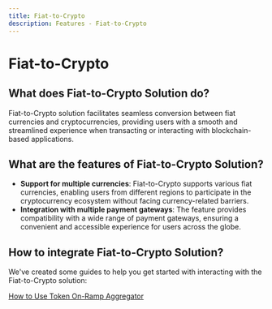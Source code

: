 ```yaml
---
title: Fiat-to-Crypto
description: Features - Fiat-to-Crypto
---
```


# Fiat-to-Crypto

## What does Fiat-to-Crypto Solution do?

Fiat-to-Crypto solution facilitates seamless conversion between fiat currencies and cryptocurrencies, providing users with a smooth and streamlined experience when transacting or interacting with blockchain-based applications.

## What are the features of Fiat-to-Crypto Solution?

- **Support for multiple currencies**: Fiat-to-Crypto supports various fiat currencies, enabling users from different regions to participate in the cryptocurrency ecosystem without facing currency-related barriers.
- **Integration with multiple payment gateways**: The feature provides compatibility with a wide range of payment gateways, ensuring a convenient and accessible experience for users across the globe.

## How to integrate Fiat-to-Crypto Solution?
We've created some guides to help you get started with interacting with the Fiat-to-Crypto solution:

[How to Use Token On-Ramp Aggregator](/guides/how-to-use-token-on-ramp-aggregator)